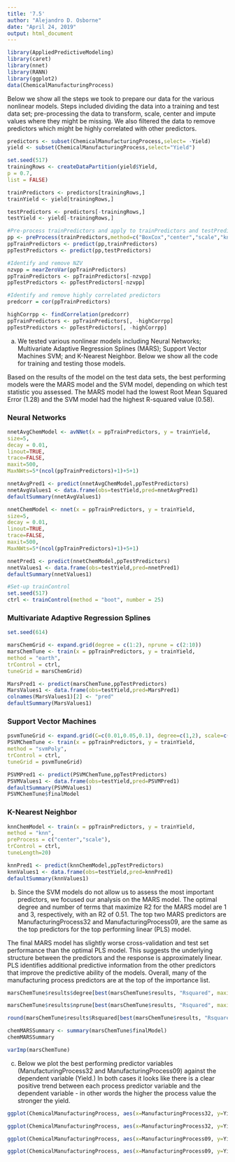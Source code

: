 ---
title: '7.5'
author: "Alejandro D. Osborne"
date: "April 24, 2019"
output: html_document
---
```{r}
library(AppliedPredictiveModeling)
library(caret)
library(nnet)
library(RANN)
library(ggplot2)
data(ChemicalManufacturingProcess)
```

Below we show all the steps we took to prepare our data for the various nonlinear models.  Steps included dividing the data into a training and test data set; pre-processing the data to transform, scale, center and impute values where they might be missing.  We also filtered the data to remove predictors which might be highly correlated with other predictors.  

```{r}
predictors <- subset(ChemicalManufacturingProcess,select= -Yield)
yield <- subset(ChemicalManufacturingProcess,select="Yield")
```

```{r}
set.seed(517)
trainingRows <- createDataPartition(yield$Yield,
p = 0.7,
list = FALSE)
```

```{r}
trainPredictors <- predictors[trainingRows,]
trainYield <- yield[trainingRows,]
```

```{r}
testPredictors <- predictors[-trainingRows,]
testYield <- yield[-trainingRows,]
```

```{r}
#Pre-process trainPredictors and apply to trainPredictors and testPredictors
pp <- preProcess(trainPredictors,method=c("BoxCox","center","scale","knnImpute"))
ppTrainPredictors <- predict(pp,trainPredictors)
ppTestPredictors <- predict(pp,testPredictors)
```

```{r}
#Identify and remove NZV
nzvpp = nearZeroVar(ppTrainPredictors)
ppTrainPredictors <- ppTrainPredictors[-nzvpp]
ppTestPredictors <- ppTestPredictors[-nzvpp]
```

```{r}
#Identify and remove highly correlated predictors
predcorr = cor(ppTrainPredictors)
```

```{r}
highCorrpp <- findCorrelation(predcorr)
ppTrainPredictors <- ppTrainPredictors[, -highCorrpp]
ppTestPredictors <- ppTestPredictors[, -highCorrpp]
```


a) We tested various nonlinear models including Neural Networks; Multivariate Adaptive Regression Splines (MARS); Support Vector Machines SVM; and K-Nearest Neighbor. Below we show all the code for training and testing those models.  

Based on the results of the model on the test data sets, the best performing models were the MARS model and the SVM model, depending on which test statistic you assessed. The MARS model had the lowest Root Mean Squared Error (1.28) and the SVM model had the highest R-squared value (0.58).  

### Neural Networks

```{r}
nnetAvgChemModel <- avNNet(x = ppTrainPredictors, y = trainYield,
size=5,
decay = 0.01,
linout=TRUE,
trace=FALSE,
maxit=500,
MaxNWts=5*(ncol(ppTrainPredictors)+1)+5+1)

nnetAvgPred1 <- predict(nnetAvgChemModel,ppTestPredictors)
nnetAvgValues1 <- data.frame(obs=testYield,pred=nnetAvgPred1)
defaultSummary(nnetAvgValues1)

nnetChemModel <- nnet(x = ppTrainPredictors, y = trainYield,
size=5,
decay = 0.01,
linout=TRUE,
trace=FALSE,
maxit=500,
MaxNWts=5*(ncol(ppTrainPredictors)+1)+5+1)

nnetPred1 <- predict(nnetChemModel,ppTestPredictors)
nnetValues1 <- data.frame(obs=testYield,pred=nnetPred1)
defaultSummary(nnetValues1)

```


```{r}
#Set-up trainControl
set.seed(517)
ctrl <- trainControl(method = "boot", number = 25)
```

### Multivariate Adaptive Regression Splines  

```{r}
set.seed(614)

marsChemGrid <- expand.grid(degree = c(1:2), nprune = c(2:10))
marsChemTune <- train(x = ppTrainPredictors, y = trainYield,
method = "earth",
trControl = ctrl,
tuneGrid = marsChemGrid)

MarsPred1 <- predict(marsChemTune,ppTestPredictors)
MarsValues1 <- data.frame(obs=testYield,pred=MarsPred1)
colnames(MarsValues1)[2] <- "pred"
defaultSummary(MarsValues1)

```

### Support Vector Machines

```{r}
psvmTuneGrid <- expand.grid(C=c(0.01,0.05,0.1), degree=c(1,2), scale=c(0.25,0.5,1))
PSVMChemTune <- train(x = ppTrainPredictors, y = trainYield,
method = "svmPoly",
trControl = ctrl,
tuneGrid = psvmTuneGrid)

PSVMPred1 <- predict(PSVMChemTune,ppTestPredictors)
PSVMValues1 <- data.frame(obs=testYield,pred=PSVMPred1)
defaultSummary(PSVMValues1)
PSVMChemTune$finalModel

```

### K-Nearest Neighbor

```{r}
knnChemModel <- train(x = ppTrainPredictors, y = trainYield,
method = "knn",
preProcess = c("center","scale"),
trControl = ctrl,
tuneLength=20)

knnPred1 <- predict(knnChemModel,ppTestPredictors)
knnValues1 <- data.frame(obs=testYield,pred=knnPred1)
defaultSummary(knnValues1)

```

(b) Since the SVM models do not allow us to assess the most important predictors, we focused our analysis on the MARS model. The optimal degree and number of terms that maximize R2 for the MARS model are 1 and 3, respectively, with an R2 of 0.51.  The top two MARS predictors are ManufacturingProcess32 and ManufacturingProcess09, are the same as the top predictors for the top performing linear (PLS) model.  

The final MARS model has slightly worse cross-validation and test set performance than the optimal PLS model. This suggests the underlying structure between the predictors and the response is approximately linear.  PLS identifies additional predictive information from the other predictors that improve the predictive ability of the models.  Overall, many of the manufacturing process predictors are at the top of the importance list.  

```{r}
marsChemTune$results$degree[best(marsChemTune$results, "Rsquared", maximize = TRUE)]
```

```{r}
marsChemTune$results$nprune[best(marsChemTune$results, "Rsquared", maximize = TRUE)]
```

```{r}
round(marsChemTune$results$Rsquared[best(marsChemTune$results, "Rsquared", maximize = TRUE)],2)
```

```{r}
chemMARSSummary <- summary(marsChemTune$finalModel)
chemMARSSummary
```

```{r}
varImp(marsChemTune)
```

c) Below we plot the best performing predictor variables (ManufacturingProcess32 and ManufacturingProcess09) against the dependent variable (Yield.) In both cases it looks like there is a clear positive trend between each process predictor variable and the dependent variable - in other words the higher the process value the stronger the yield.  

```{r}

ggplot(ChemicalManufacturingProcess, aes(x=ManufacturingProcess32, y=Yield)) +  geom_point(shape=1) + geom_smooth(se=TRUE)

ggplot(ChemicalManufacturingProcess, aes(x=ManufacturingProcess32, y=Yield)) +  geom_point(shape=1) + geom_smooth(method = lm, se=TRUE)

```
```{r}

ggplot(ChemicalManufacturingProcess, aes(x=ManufacturingProcess09, y=Yield)) +  geom_point(shape=1) + geom_smooth(se=TRUE)

ggplot(ChemicalManufacturingProcess, aes(x=ManufacturingProcess09, y=Yield)) +  geom_point(shape=1) + geom_smooth(method = lm, se=TRUE)

```
